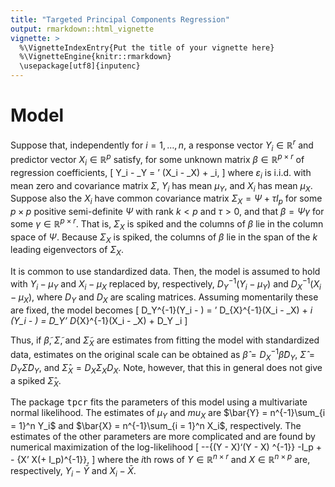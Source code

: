 ```yaml
---
title: "Targeted Principal Components Regression"
output: rmarkdown::html_vignette
vignette: >
  %\VignetteIndexEntry{Put the title of your vignette here}
  %\VignetteEngine{knitr::rmarkdown}
  \usepackage[utf8]{inputenc}
---
```


# Model

Suppose that, independently for $i = 1, \dots, n$, a response vector $Y_i \in \mathbb{R}^r$ and predictor vector $X_i \in \mathbb{R}^p$ satisfy, for some unknown matrix $\beta \in \mathbb{R}^{p\times r}$ of regression coefficients,
\[
  Y_i - \mu_Y =  \beta' (X_i - \mu_X) + \varepsilon_i,
\]
where $\varepsilon_i$ is i.i.d. with mean zero and covariance matrix $\Sigma$, $Y_i$ has mean $\mu_Y$, and $X_i$ has mean $\mu_X$. Suppose also the $X_i$ have common covariance matrix $\Sigma_X = \Psi + \tau I_p$ for some $p\times p$ positive semi-definite $\Psi$ with rank $k < p$ and $\tau > 0$, and that $\beta = \Psi\gamma$ for some $\gamma \in \mathbb{R}^{p\times r}$. That is, $\Sigma_X$ is spiked and the columns of $\beta$ lie in the column space of $\Psi$. Because $\Sigma_X$ is spiked, the columns of $\beta$ lie in the span of the $k$ leading eigenvectors of $\Sigma_X$. 

It is common to use standardized data. Then, the model is assumed to hold with $Y_i - \mu_Y$ and $X_i - \mu_X$ replaced by, respectively, $D_Y^{-1}(Y_i - \mu_Y)$ and $D_X^{-1}(X_i - \mu_X)$, where $D_Y$ and $D_X$ are scaling matrices. Assuming momentarily these are fixed, the model becomes
\[
  D_Y^{-1}(Y_i - \mu) = \beta' D_{X}^{-1}(X_i - \mu_X) + \varepsilon_i \iff (Y_i - \mu) = D_Y\beta' D_{X}^{-1}(X_i - \mu_X) + D_Y \varepsilon_i
\]

Thus, if $\tilde{\beta}$, $\tilde{\Sigma}$, and $\tilde{\Sigma}_X$ are estimates from fitting the model with standardized data, estimates on the original scale can be obtained as $\hat{\beta} = D_X^{-1}\tilde{\beta} D_Y$, $\hat{\Sigma} = D_Y \tilde{\Sigma} D_Y$, and $\hat{\Sigma}_X = D_X \Sigma_X D_X$. Note, however, that this in general does not give a spiked $\hat{\Sigma}_X$.

The package <tt>tpcr</tt> fits the parameters of this model using a multivariate normal likelihood. The estimates of $\mu_Y$ and $mu_X$ are $\bar{Y} = n^{-1}\sum_{i = 1}^n Y_i$ and $\bar{X} = n^{-1}\sum_{i = 1}^n X_i$, respectively. The estimates of the other parameters are more complicated and are found by numerical maximization of the log-likelihood
\[
 -\frac{n}{2}\log \vert \Sigma\vert -\frac{1}{2}\mathrm{tr}\{(Y - X\beta)'(Y - X\beta) \Sigma^{-1}\} -\frac{n}{2}\log \vert \tau I_p + \Psi\vert - \frac{1}{2}\mathrm{tr}\{X' X(\Psi + \tau I_p)^{-1}\},
\]
where the $i$th rows of $Y \in \mathbb{R}^{n\times r}$ and $X \in \mathbb{R}^{n\times p}$ are, respectively, $Y_i - \bar{Y}$ and $X_i - \bar{X}$.







